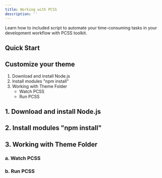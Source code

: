 ```yaml
---
title: Working with PCSS
description: ''
---
```


Learn how to included script to automate your time-consuming tasks in your development workflow with PCSS toolkit.

## Quick Start

## Customize your theme

1. Download and install Node.js
1. Install modules "npm install"
1. Working with Theme Folder
    - Watch PCSS
    - Run PCSS

## 1. Download and install Node.js
## 2. Install modules "npm install"
## 3. Working with Theme Folder
### a. Watch PCSS
### b. Run PCSS
